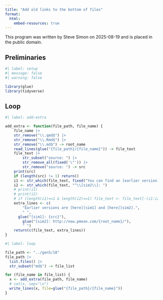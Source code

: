 ```yaml
---
title: "Add old links to the bottom of files"
format:
  html:
    embed-resources: true
---
```


This program was written by Steve Simon on 2025-08-19 and is placed in the public domain.

## Preliminaries

```r
#| label: setup
#| message: false
#| warning: false

library(glue)
library(tidyverse)
```


## Loop

```r
#| label: add-extra

add_extra <- function(file_path, file_name) {
	file_name |>
    str_remove("\\.qmd$") |>
    str_remove("\\.Rmd$") |>
    str_remove("\\.md$") -> root_name
	read_lines(glue("{file_path}/{file_name}")) -> file_text
	file_text |>
		str_subset("source: ") |>
		str_remove_all(fixed('\"')) |>
		str_remove("source: ") -> src
	print(src)
	if (length(src) != 1) return()
	i1 <- str_which(file_text, fixed("You can find an [earlier version][sim1]"))
	i2 <- str_which(file_text, "^\\[sim2\\]: ")
	# print(i1)
	# print(i2)
	# if (length(i1)==1 & length(i2)==1) file_text <- file_text[-(i1:i2)]
	extra_lines <- c(
		"Earlier versions are [here][sim1] and [here][sim2].",
		" ",
	  glue("[sim1]: {src}"),
		glue("[sim2]: http://new.pmean.com/{root_name}/"),
		" ")
	return(c(file_text, extra_lines))
}
```

```r
#| label: loop

file_path <- "../gen5/18"
file_path |>
  list.files() |>
  str_subset("md$") -> file_list

for (file_name in file_list) {
  x <- add_extra(file_path, file_name) 
  # cat(x, sep="\n")
  write_lines(x, file=glue("{file_path}/{file_name}"))
}
```
